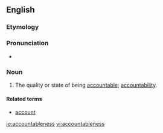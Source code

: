 ==English==

===Etymology===
{{suffix|accountable|ness|lang=en}}

===Pronunciation===
* {{a|US}} {{IPA|/ə.ˈkaʊn.tə.bəl.nəs/|lang=en}}

===Noun===
{{en-noun|-}}

# The quality or state of being [[accountable]]; [[accountability]].

====Related terms====
* [[account]]

[[io:accountableness]]
[[vi:accountableness]]